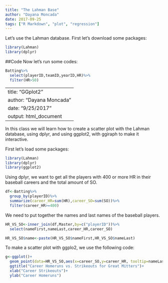 ```yaml
---
title: "The Lahman Base"
author: "Dayana Moncada"
date: 2017-09-25
tags: ["R Markdown", "plot", "regression"]
---
```


Let's use the Lahman database. First let's download some packages:
```r
library(Lahman)
library(dplyr)
```

##Code
Now let's run some codes:

```r
Batting%>%
  select(playerID,teamID,yearID,HR)%>%
  filter(HR>50)
```

---
title: "GGplot2"
author: "Dayana Moncada"
date: "9/25/2017"
output: html_document
---

In this class we will learn how to create a scatter plot with the Lahman database, using dplyr, and using ggplot2, with ggiraph to make it interactive.

First let’s load some packages:

```r
library(Lahman)
library(dplyr)
library(ggplot2)
```

Using dplyr, we want to get all the players with 400 or more HR in their baseball careers and the total amount of SO. 

```r
df<-Batting%>%
  group_by(playerID)%>%
  summarize(career_HR=sum(HR),career_SO=sum(SO))%>%
  filter(career_HR>=400)
```

We need to put together the names and last names of the baseball players. 

```r
HR_VS_SO<-inner_join(df,Master,by=c("playerID"))%>%
  select(nameFirst,nameLast,career_HR,career_SO)

HR_VS_SO$name<-paste(HR_VS_SO$nameFirst,HR_VS_SO$nameLast)
```

To make a scatter plot with ggplo2, we use the following code:

```r
g<-ggplot()+
  geom_point(data=HR_VS_SO,aes(x=career_SO,y=career_HR, tooltip=nameLast, data_id=nameFirst))+
  ggtitle("Career Homeruns vs. Strikeouts for Great Mitters")+
  xlab("Career Strikeouts")+
  ylab("Career Homeruns")
```



